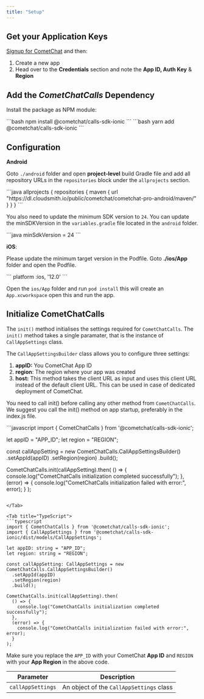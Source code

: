 ```yaml
---
title: "Setup"
---
```




## Get your Application Keys

[Signup for CometChat](https://app.cometchat.com) and then:

1. Create a new app
2. Head over to the **Credentials** section and note the **App ID, Auth Key** & **Region**

## Add the *CometChatCalls* Dependency

Install the package as NPM module:

<Tabs>
<Tab title="npm">
```bash
npm install @cometchat/calls-sdk-ionic
```

</Tab>

<Tab title="yarn">
```bash
yarn add @cometchat/calls-sdk-ionic
```

</Tab>

</Tabs>

## Configuration

**Android**

Goto `./android` folder and open **project-level** build Gradle file and add all repository URLs in the `repositories` block under the `allprojects` section.

<Tabs>
<Tab title="build.gradle">
```java
allprojects {
  repositories {
    maven {
      url "https://dl.cloudsmith.io/public/cometchat/cometchat-pro-android/maven/"
    }
  }
}
```

</Tab>

</Tabs>

You also need to update the minimum SDK version to `24`. You can update the minSDKVersion in the `variables.gradle` file located in the `android` folder.

<Tabs>
<Tab title="variables.gradle">
```java
minSdkVersion = 24
```

</Tab>

</Tabs>

**iOS**:

Please update the minimum target version in the Podfile. Goto **./ios/App** folder and open the Podfile.

<Tabs>
<Tab title="Podfile">
```
platform :ios, '12.0'
```

</Tab>

</Tabs>

Open the `ios/App` folder and run `pod install` this will create an `App.xcworkspace` open this and run the app.

## Initialize CometChatCalls

The `init()` method initialises the settings required for `CometChatCalls`. The `init()` method takes a single paramater, that is the instance of `CallAppSettings` class.

The `CallAppSettingsBuilder` class allows you to configure three settings:

1. **appID:** You CometChat App ID
2. **region**: The region where your app was created
3. **host:** This method takes the client URL as input and uses this client URL instead of the default client URL. This can be used in case of dedicated deployment of CometChat.

You need to call init() before calling any other method from `CometChatCalls`. We suggest you call the init() method on app startup, preferably in the index.js file.

<Tabs>
<Tab title="JavaScript">
```javascript
import { CometChatCalls } from '@cometchat/calls-sdk-ionic';

let appID = "APP_ID";
let region = "REGION";

const callAppSetting = new CometChatCalls.CallAppSettingsBuilder()
  .setAppId(appID)
  .setRegion(region)
  .build();

CometChatCalls.init(callAppSetting).then(
  () => {
    console.log("CometChatCalls initialization completed successfully");
  },
  (error) => {
    console.log("CometChatCalls initialization failed with error:", error);
  }
);
```

</Tab>

<Tab title="TypeScript">
```typescript
import { CometChatCalls } from '@cometchat/calls-sdk-ionic';
import { CallAppSettings } from '@cometchat/calls-sdk-ionic/dist/models/CallAppSettings';

let appID: string = "APP_ID";
let region: string = "REGION";

const callAppSetting: CallAppSettings = new CometChatCalls.CallAppSettingsBuilder()
  .setAppId(appID)
  .setRegion(region)
  .build();

CometChatCalls.init(callAppSetting).then(
  () => {
    console.log("CometChatCalls initialization completed successfully");
  },
  (error) => {
    console.log("CometChatCalls initialization failed with error:", error);
  }
);
```

</Tab>

</Tabs>

Make sure you replace the `APP_ID` with your CometChat **App ID** and `REGION` with your **App Region** in the above code.

| Parameter         | Description                              |
| ----------------- | ---------------------------------------- |
| `callAppSettings` | An object of the `CallAppSettings` class |
